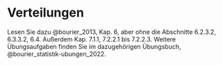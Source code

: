 # Verteilungen

Lesen Sie dazu @bourier_2013, Kap. 6, aber ohne die Abschnitte 6.2.3.2, 6.3.3.2, 6.4. Außerdem Kap. 7.1.1, 7.2.2.1 bis 7.2.2.3. 
Weitere Übungsaufgaben finden Sie im dazugehörigen Übungsbuch, @bourier_statistik-ubungen_2022.

